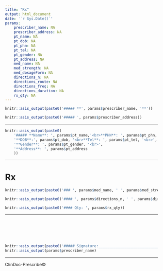 ```yaml
---
title: "Rx"
output: html_document
date: '`r Sys.Date()`'
params:
    prescriber_name: NA
    prescriber_address: NA
    pt_name: NA
    pt_dob: NA
    pt_phn: NA
    pt_tel: NA
    pt_gender: NA
    pt_address: NA
    med_name: NA
    med_strength: NA
    med_dosageForm: NA
    directions_n: NA
    directions_route: NA
    directions_freq: NA
    directions_duration: NA
    rx_qty: NA
---
```



```r
knitr::asis_output(paste0('##### **', params$prescriber_name, '**'))
```

```r
knitr::asis_output(paste0('##### ', params$prescriber_address))
```

---

```r
knitr::asis_output(paste0(
    '##### **Name**: ', params$pt_name,'<br>**PHN**: ', params$pt_phn, '<br>', 
    '**DOB**:', params$pt_dob, '<br>**Tel**: ', params$pt_tel, '<br>',
    '**Gender**: ', params$pt_gender, '<br>',
    '**Address**: ', params$pt_address
    ))
```

---

# Rx

```r
knitr::asis_output(paste0('### ', params$med_name, ' ', params$med_strength, 'mg ', params$med_dosageForm))
```

```r
knitr::asis_output(paste0('#### ', params$directions_n, ' ', params$directions_route, ' ', params$directions_freq, ' for ', params$directions_duration, ' days'))
```

```r
knitr::asis_output(paste0('#### Qty: ', params$rx_qty))
```

---

<br />
<br />
<br />
<br />

```r
knitr::asis_output(paste0('##### Signature:________________________________________________<br>'))
knitr::asis_output(params$prescriber_name)
```

---

ClinDoc-Prescribe© 
